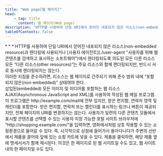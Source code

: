 ```yaml
---
title: "Web page[웹 페이지]"
head:
    - tag: title
      content: 웹 페이지(Web page)
description: "HTTP를 사용하여 단일 URI에서 얻어진 내포되지 않은 리소스(non-embedded resource)과 렌더링에 사용되거나 사용자 에이전트에서 렌더링되도록 의도된 모든 다른 리소스"
tableOfContents: false
---
```


<Badge text="WCAG2" variant="note" size="large" />
* * *
HTTP를 사용하여 단일 URI에서 얻어진 내포되지 않은 리소스(non-embedded resource)과 렌더링에 사용되거나 [사용자 에이전트](./user-agent "사용자를 위해 웹 콘텐츠를 검색하고 표시하는 소프트웨어")에서 렌더링되도록 의도된 모든 다른 리소스

<Aside title="참고 1">
모든 “다른 리소스(<span lang="en">other resources</span>)”는 주요 리소스와 함께 랜더링되지만, 반드시 서로 동시에 렌더링되지는 않는다.
</Aside>
<Aside title="참고 2">
이러한 지침을 준수하려면, 리소스는 웹 페이지로 간주되기 위해 준수 범위 내에 “포함되지 않은(<span lang="en">non-embedded</span>)” 상태여야 한다.
</Aside>

<Card title="예제 1" icon="open-book">
삽입된(<span lang="en">embedded</span>) 모든 이미지 및 미디어를 포함하는 웹 리소스
</Card>
<Card title="예제 2" icon="open-book">
AJAX(<span lang="en">Asynchronous JavaScript and XML</span>)를 사용하여 작성된 웹 메일 프로그램. 이 프로그램은 http://example.com/mail에 전부 있지만, 받은 편지함, 연락처 영역 및 캐린더를 포함한다. 받은 편지함, 연락처 또는 캘린더를 표시하는 링크나 버튼이 제공되지만, 전체 페이지의 URI를 변경하지는 않는다.
</Card>
<Card title="예제 3" icon="open-book">
사용자가 일련의 다른 콘텐츠 모듈에서 표시할 콘텐츠를 선택할 수 있는 사용자 지정 가능한 포털 사이트
</Card>
<Card title="예제 4" icon="open-book">
브라우저에 “http://shopping.example.com/”을 입력하면, 영화에서처럼 상호 작용할 수 있는 쇼핑환경으로 들어갈 수 있다. 즉, 시각적으로 상점에 들어가서 돌아다니다가 주변의 선반에서 제품을 끌어와 앞에 있는 쇼핑 카트에 넣을 수 있다. 제품을 클릭하면, 해당 제품 옆에 명세서서가 함께 제시된다. 이것은 한 페이지로 된 웹 사이트일 수도 있고, 웹 사이트 내의 한 페이지일 수도 있다.
</Card>
